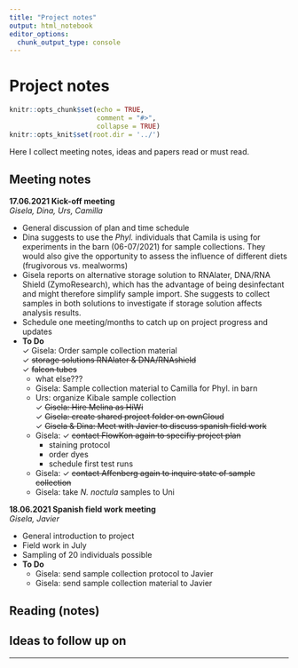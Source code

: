 ---
title: "Project notes"
output: html_notebook
editor_options:
  chunk_output_type: console
---

# Project notes

```{r setup, include=FALSE}
knitr::opts_chunk$set(echo = TRUE,
                      comment = "#>",
                      collapse = TRUE)
knitr::opts_knit$set(root.dir = '../')
```

Here I collect meeting notes, ideas and papers read or must read.

## Meeting notes
**17.06.2021 Kick-off meeting**  
*Gisela, Dina, Urs, Camilla*  

* General discussion of plan and time schedule  
* Dina suggests to use the *Phyl.* individuals that Camila is using for experiments in the barn (06-07/2021) for sample collections. They would also give the opportunity to assess the influence of different diets (frugivorous vs. mealworms) 
* Gisela reports on alternative storage solution to RNAlater, DNA/RNA Shield (ZymoResearch), which has the advantage of being desinfectant and might therefore simplify sample import. She suggests to collect samples in both solutions to investigate if storage solution affects analysis results. 
* Schedule one meeting/months to catch up on project progress and updates  
* **To Do**  
  &check; Gisela: Order sample collection material     
    &check; ~~storage solutions RNAlater & DNA/RNAshield~~  
    &check; ~~falcon tubes~~  
    - what else???  
  + Gisela: Sample collection material to Camilla for Phyl. in barn  
  + Urs: organize Kibale sample collection  
  &check; ~~Gisela: Hire Melina as HiWi~~  
  &check; ~~Gisela: create shared project folder on ownCloud~~  
  &check; ~~Gisela & Dina: Meet with Javier to discuss spanish field work~~  
  + Gisela: &check; ~~contact FlowKon again to specifiy project plan~~  
    - staining protocol  
    - order dyes  
    - schedule first test runs  
  + Gisela: &check; ~~contact Affenberg again to inquire state of sample collection~~  
  + Gisela: take *N. noctula* samples to Uni   
  
**18.06.2021 Spanish field work meeting**  
*Gisela, Javier*  

* General introduction to project  
* Field work in July    
* Sampling of 20 individuals possible  
* **To Do**   
  + Gisela: send sample collection protocol to Javier  
  + Gisela: send sample collection material to Javier  


## Reading (notes)


## Ideas to follow up on 


---

